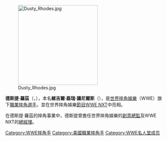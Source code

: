 {{Unreferenced|time=2015-06-13T02:50:16+00:00}} 
{{Infobox Pro Wrestler
| name=德斯提·羅茲
| image=Dusty.png
| names = '''Dusty Rhodes'''<br />"Dirty" Dusty Rhodes<br />Dusty Runnels<br />The Midnight Rider
| birthname = 維吉爾·磊瑞·讓尼爾斯
| height={{height|ft=6|in=1}}
| weight={{convert|289|lb|kg|abbr=on}}
| birth_date={{birth date |mf=yes|1945|10|12}}
| birth_place={{USA}}[[德克薩斯州|德克薩斯州]][[特拉維斯縣|特拉維斯縣]][[奧斯汀|奧斯汀]]
| death_date={{death date and age |mf=yes|2015|6|11|1945|10|12}}
| death_place={{USA}}[[佛羅里達州|佛羅里達州]][[奧蘭多_(佛羅里達州)|奧蘭多]]
| resides=
| billed=
| trainer=Joe Blanchard
| debut=1968年10月16日
| retired=2007年
| spouse=
}}

[[File:Dusty_Rhodes.jpg|250px]]

'''德斯提·羅茲'''（{{lang-en|'''Dusty Rhodes'''}}，{{bd|1945年|10月12日|2015年|6月11日|}}），本名'''維吉爾·磊瑞·讓尼爾斯'''（{{lang-en|'''Virgil Riley Runnels, Jr.'''}}），是[[世界摔角娛樂|世界摔角娛樂]]（WWE）旗下[[職業摔角|職業摔角]][[選手|選手]]，並在世界摔角娛樂[[節目|節目]][[WWE_NXT|WWE NXT]]中亮相。 

在德斯提·羅茲的摔角事業中，德斯提曾擔任世界摔角娛樂的[[創意總監|創意總監]]及WWE NXT的[[總經理|總經理]]。


{{Authority control}}
{{DEFAULTSORT:Rhodes, Dusty}}
[[Category:WWE摔角手|Category:WWE摔角手]]
[[Category:美國職業摔角手|Category:美國職業摔角手]]
[[Category:WWE名人堂成员|Category:WWE名人堂成员]]